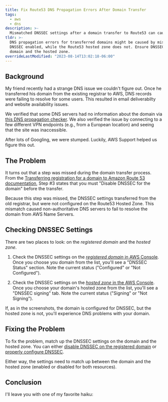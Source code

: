 ```yaml
---
title: Fix Route53 DNS Propagation Errors After Domain Transfer
tags:
  - aws
  - dns
description: >-
  Mismatched DNSSEC settings after a domain transfer to Route53 can cause DNS propagation issues.
tldr: >-
  DNS propagation errors for transferred domains might be caused by mismatched DNSSEC settings. The domain might have
  DNSSEC enabled, while the Route53 hosted zone does not. Ensure DNSSEC is configured properly (or disabled) for the
  domain and the hosted zone.
overrideLastModified: "2023-08-14T13:02:18-06:00"
---
```



## Background

My friend recently had a strange DNS issue we couldn't figure out. Once he transferred his domain from the existing
registrar to AWS, DNS records were failing to resolve for some users. This resulted in email deliverabilty and website
availability issues.

We verified that some DNS servers had no information about the domain via
[this DNS propagation checker](https://www.whatsmydns.net). We also verified the issue by connecting to a few different
VPN endpoints (e.g., from a European location) and seeing that the site was inaccessible.

After lots of Googling, we were stumped. Luckily, AWS Support helped us figure this out.

## The Problem

It turns out that a step was missed during the domain transfer process. From the
[Transferring registration for a domain to Amazon Route 53 documentation](https://docs.aws.amazon.com/Route53/latest/DeveloperGuide/domain-transfer-to-route-53.html#domain-transfer-to-route-53-change-registrar-settings),
Step #3 states that you must "Disable DNSSEC for the domain" before the transfer.

<MdxImage src={DisableDnssec} alt="" />

Because this step was missed, the DNSSEC settings transferred from the old registrar, but were not configured on the
Route53 Hosted Zone. This mismatch caused non-authoritative DNS servers to fail to resolve the domain from AWS Name
Servers.

## Checking DNSSEC Settings

There are two places to look: on the _registered domain_ and the _hosted zone_.

1. Check the DNSSEC settings on the
   [_registered domain_ in AWS Console](https://us-east-1.console.aws.amazon.com/route53/domains/home/). Once you choose
   you domain from the list, you'll see a "DNSSEC Status" section. Note the current status ("Configured" or "Not
   Configured").

   <MdxImage src={DomainDnssecSettings} alt="" />

1. Check the DNSSEC settings on the
   [_hosted zone_ in the AWS Console](https://us-east-1.console.aws.amazon.com/route53/v2/hostedzones/). Once you choose
   your domain's hosted zone from the list, you'll see a "DNSSEC signing" tab. Note the current status ("Signing" or
   "Not Signing").

   <MdxImage src={HostedZoneDnssecSettings} alt="" />

If, as in the screenshots, the domain is configured for DNSSEC, but the hosted zone is not, you'll experience DNS
problems with your domain.

## Fixing the Problem

To fix the problem, match up the DNSSEC settings on the domain and the hosted zone. You can either
[disable DNSSEC on the registered domain](https://docs.aws.amazon.com/Route53/latest/DeveloperGuide/dns-configuring-dnssec-disable.html)
or [properly configure DNSSEC](https://docs.aws.amazon.com/Route53/latest/DeveloperGuide/dns-configuring-dnssec.html).

Either way, the settings need to match up between the domain and the hosted zone (enabled or disabled for both
resources).

## Conclusion

I'll leave you with one of my favorite haiku:

<MdxImage src={DnsHaiku} alt="It's not DNS; There's no way it's DNS; It was DNS." />
